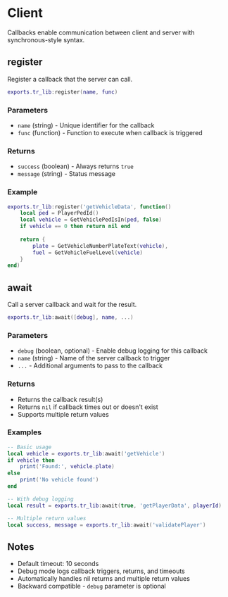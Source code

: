# Client

Callbacks enable communication between client and server with synchronous-style syntax.

## register
Register a callback that the server can call.

```lua
exports.tr_lib:register(name, func)
```

### Parameters
* `name` (string) - Unique identifier for the callback
* `func` (function) - Function to execute when callback is triggered

### Returns
* `success` (boolean) - Always returns `true`
* `message` (string) - Status message

### Example
```lua
exports.tr_lib:register('getVehicleData', function()
    local ped = PlayerPedId()
    local vehicle = GetVehiclePedIsIn(ped, false)
    if vehicle == 0 then return nil end
    
    return {
        plate = GetVehicleNumberPlateText(vehicle),
        fuel = GetVehicleFuelLevel(vehicle)
    }
end)
```

## await
Call a server callback and wait for the result.

```lua
exports.tr_lib:await([debug], name, ...)
```

### Parameters
* `debug` (boolean, optional) - Enable debug logging for this callback
* `name` (string) - Name of the server callback to trigger
* `...` - Additional arguments to pass to the callback

### Returns
* Returns the callback result(s)
* Returns `nil` if callback times out or doesn't exist
* Supports multiple return values

### Examples
```lua
-- Basic usage
local vehicle = exports.tr_lib:await('getVehicle')
if vehicle then
    print('Found:', vehicle.plate)
else
    print('No vehicle found')
end

-- With debug logging
local result = exports.tr_lib:await(true, 'getPlayerData', playerId)

-- Multiple return values
local success, message = exports.tr_lib:await('validatePlayer')
```

## Notes
* Default timeout: 10 seconds
* Debug mode logs callback triggers, returns, and timeouts
* Automatically handles nil returns and multiple return values
* Backward compatible - `debug` parameter is optional